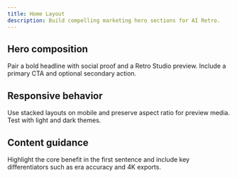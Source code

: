 ```yaml
---
title: Home Layout
description: Build compelling marketing hero sections for AI Retro.
---
```


## Hero composition

Pair a bold headline with social proof and a Retro Studio preview. Include a primary CTA and optional secondary action.

## Responsive behavior

Use stacked layouts on mobile and preserve aspect ratio for preview media. Test with light and dark themes.

## Content guidance

Highlight the core benefit in the first sentence and include key differentiators such as era accuracy and 4K exports.

